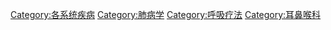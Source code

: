 {{Commonscat|Diseases and disorders of the respiratory system}}

[[Category:各系统疾病|Category:各系统疾病]]
[[Category:肺病学|Category:肺病学]]
[[Category:呼吸疗法|Category:呼吸疗法]]
[[Category:耳鼻喉科|Category:耳鼻喉科]]